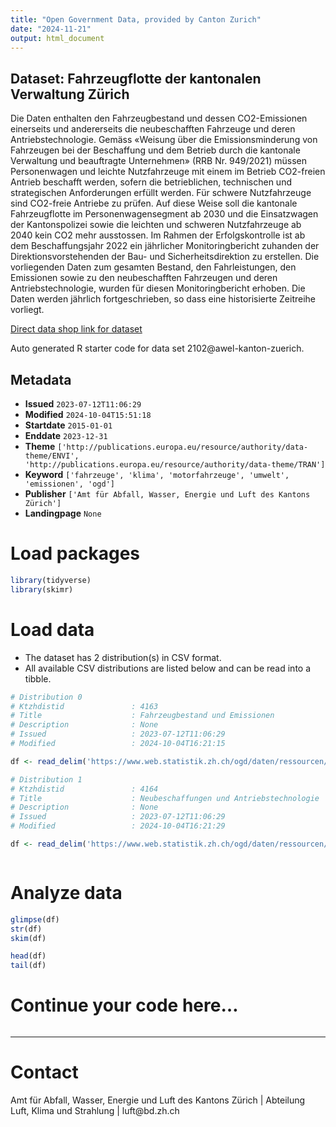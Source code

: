 ```yaml
---
title: "Open Government Data, provided by Canton Zurich"
date: "2024-11-21"
output: html_document
---
```


## Dataset: Fahrzeugflotte der kantonalen Verwaltung Zürich

Die Daten enthalten den Fahrzeugbestand und dessen CO2-Emissionen einerseits und andererseits die neubeschafften Fahrzeuge und deren Antriebstechnologie.
Gemäss «Weisung über die Emissionsminderung von Fahrzeugen bei der Beschaffung und dem Betrieb durch die kantonale Verwaltung und beauftragte Unternehmen» (RRB Nr. 949/2021) müssen Personenwagen und leichte Nutzfahrzeuge mit einem im Betrieb CO2-freien Antrieb beschafft werden, sofern die betrieblichen, technischen und strategischen Anforderungen erfüllt werden. Für schwere Nutzfahrzeuge sind CO2-freie Antriebe zu prüfen. Auf diese Weise soll die kantonale Fahrzeugflotte im Personenwagensegment ab 2030 und die Einsatzwagen der Kantonspolizei sowie die leichten und schweren Nutzfahrzeuge ab 2040 kein CO2 mehr ausstossen. Im Rahmen der Erfolgskontrolle ist ab dem Beschaffungsjahr 2022 ein jährlicher Monitoringbericht zuhanden der Direktionsvorstehenden der Bau- und Sicherheitsdirektion zu erstellen. Die vorliegenden Daten zum gesamten Bestand, den Fahrleistungen, den Emissionen sowie zu den neubeschafften Fahrzeugen und deren Antriebstechnologie, wurden für diesen Monitoringbericht erhoben.
Die Daten werden jährlich fortgeschrieben, so dass eine historisierte Zeitreihe vorliegt.

[Direct data shop link for dataset](https://www.zh.ch/de/politik-staat/statistik-daten/datenkatalog.html#/datasets/2102@awel-kanton-zuerich)

Auto generated R starter code for data set 2102@awel-kanton-zuerich.

## Metadata

- **Issued** `2023-07-12T11:06:29`
- **Modified** `2024-10-04T15:51:18`
- **Startdate** `2015-01-01`
- **Enddate** `2023-12-31`
- **Theme** `['http://publications.europa.eu/resource/authority/data-theme/ENVI', 'http://publications.europa.eu/resource/authority/data-theme/TRAN']`
- **Keyword** `['fahrzeuge', 'klima', 'motorfahrzeuge', 'umwelt', 'emissionen', 'ogd']`
- **Publisher** `['Amt für Abfall, Wasser, Energie und Luft des Kantons Zürich']`
- **Landingpage** `None`


# Load packages

```r

library(tidyverse)
library(skimr)

```

# Load data

-   The dataset has 2 distribution(s) in CSV format.
-   All available CSV distributions are listed below and can be read into a tibble.

```r

# Distribution 0
# Ktzhdistid               : 4163
# Title                    : Fahrzeugbestand und Emissionen
# Description              : None
# Issued                   : 2023-07-12T11:06:29
# Modified                 : 2024-10-04T16:21:15

df <- read_delim('https://www.web.statistik.zh.ch/ogd/daten/ressourcen/KTZH_00002102_00004163.csv')

# Distribution 1
# Ktzhdistid               : 4164
# Title                    : Neubeschaffungen und Antriebstechnologie
# Description              : None
# Issued                   : 2023-07-12T11:06:29
# Modified                 : 2024-10-04T16:21:29

df <- read_delim('https://www.web.statistik.zh.ch/ogd/daten/ressourcen/KTZH_00002102_00004164.csv')



```

# Analyze data

```r

glimpse(df)
str(df)
skim(df)

head(df)
tail(df)

```

# Continue your code here...

```r

```

------------------------------------------------------------------------

# Contact

Amt für Abfall, Wasser, Energie und Luft des Kantons Zürich | Abteilung Luft, Klima und Strahlung | luft@bd.zh.ch
